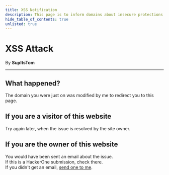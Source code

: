 ```yaml
---
title: XSS Notification
description: This page is to inform domains about insecure protections on their site
hide_table_of_contents: true
unlisted: true
---
```


# XSS Attack
By **SupItsTom**

---

## What happened?
The domain you were just on was modified by me to redirect you to this page.

## If you are a visitor of this website
Try again later, when the issue is resolved by the site owner.

## If you are the owner of this website
You would have been sent an email about the issue.\
If this is a HackerOne submission, check there.\
If you didn't get an email, [send one to me](/contact).